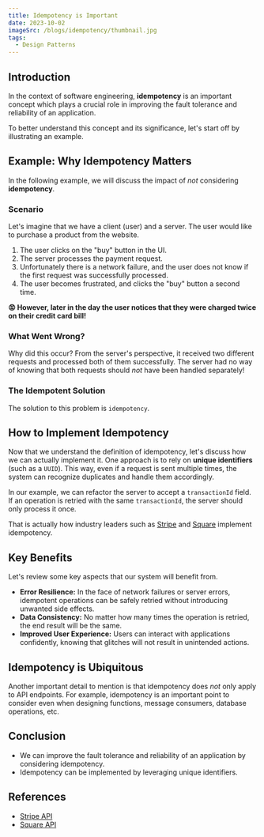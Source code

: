```yaml
---
title: Idempotency is Important
date: 2023-10-02
imageSrc: /blogs/idempotency/thumbnail.jpg
tags:
  - Design Patterns
---
```


## Introduction

In the context of software engineering, **idempotency** is an important concept which plays a crucial role in improving the fault tolerance and reliability of an application.

To better understand this concept and its significance, let's start off by illustrating an example.

## Example: Why Idempotency Matters

In the following example, we will discuss the impact of _not_ considering **idempotency**.

### Scenario

Let's imagine that we have a client (user) and a server. The user would like to purchase a product from the website.

1. The user clicks on the "buy" button in the UI.
2. The server processes the payment request.
3. Unfortunately there is a network failure, and the user does not know if the first request was successfully processed.
4. The user becomes frustrated, and clicks the "buy" button a second time.

**😡 However, later in the day the user notices that they were charged twice on their credit card bill!**

<ThemeImage
  srcLight="/blogs/idempotency/example-without-idempotency-light.png"
  srcDark="/blogs/idempotency/example-without-idempotency-dark.png"
  alt="User being charged twice because idempotency was not considered"
  caption="Without Idempotency"
  width={1213}
  height={734}
/>

### What Went Wrong?

Why did this occur? From the server's perspective, it received two different requests and processed both of them successfully.
The server had no way of knowing that both requests should _not_ have been handled separately!

### The Idempotent Solution

The solution to this problem is `idempotency`.

<Alert
  type="info"
  title="Idempotency Definition"
  text="Idempotency is the ability to safely retry an operation without unintended side effects."
/>

## How to Implement Idempotency

Now that we understand the definition of idempotency, let's discuss how we can actually implement it.
One approach is to rely on **unique identifiers** (such as a `UUID`). This way, even if a request is sent multiple times, the system can recognize duplicates and handle them accordingly.

In our example, we can refactor the server to accept a `transactionId` field. If an operation is retried with the same `transactionId`, the server should only process it once.

That is actually how industry leaders such as [Stripe](https://stripe.com/docs/api/idempotent_requests) and [Square](https://developer.squareup.com/docs/build-basics/common-api-patterns/idempotency)
implement idempotency.

<ThemeImage
  srcLight="/blogs/idempotency/example-with-idempotency-light.png"
  srcDark="/blogs/idempotency/example-with-idempotency-dark.png"
  alt="User not being charged twice because idempotency was considered"
  caption="With Idempotency"
  width={1386}
  height={734}
/>

## Key Benefits

Let's review some key aspects that our system will benefit from.

- **Error Resilience:** In the face of network failures or server errors, idempotent operations can be safely retried without introducing unwanted side effects.
- **Data Consistency:** No matter how many times the operation is retried, the end result will be the same.
- **Improved User Experience:** Users can interact with applications confidently, knowing that glitches will not result in unintended actions.

## Idempotency is Ubiquitous

Another important detail to mention is that idempotency does _not_ only apply to API endpoints.
For example, idempotency is an important point to consider even when designing functions, message consumers, database operations, etc.

<Alert type="info" text="Idempotency is language-agnostic and ubiquitous" />

## Conclusion

- We can improve the fault tolerance and reliability of an application by considering idempotency.
- Idempotency can be implemented by leveraging unique identifiers.

## References

- [Stripe API](https://stripe.com/docs/api/idempotent_requests)
- [Square API](https://developer.squareup.com/docs/build-basics/common-api-patterns/idempotency)
